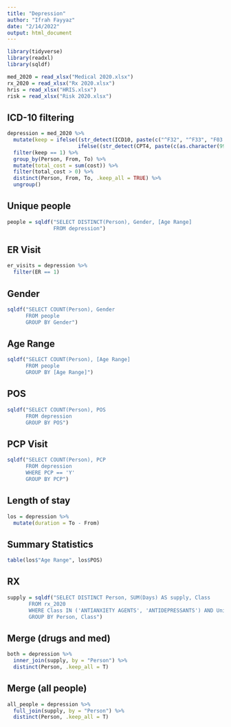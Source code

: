 ```yaml
---
title: "Depression"
author: "Ifrah Fayyaz"
date: "2/14/2022"
output: html_document
---
```


```r
library(tidyverse)
library(readxl)
library(sqldf)

med_2020 = read_xlsx("Medical 2020.xlsx")
rx_2020 = read_xlsx("Rx 2020.xlsx")
hris = read_xlsx("HRIS.xlsx")
risk = read_xlsx("Risk 2020.xlsx")
```

## ICD-10 filtering
```r
depression = med_2020 %>% 
  mutate(keep = ifelse((str_detect(ICD10, paste(c("^F32", "^F33", "F03.90", "F34.1", "F43.21", "F06.31", "F06.32", "F25.1", "^F41", "R45.851"), collapse = "|"))),1,
                       ifelse((str_detect(CPT4, paste(c(as.character(99201:99205, 99211:99215, 90791, 90792, 90834, 90837, 90847)), collapse = "|"))),1,0))) %>%
  filter(keep == 1) %>%
  group_by(Person, From, To) %>%
  mutate(total_cost = sum(cost)) %>% 
  filter(total_cost > 0) %>%
  distinct(Person, From, To, .keep_all = TRUE) %>% 
  ungroup()
```

## Unique people
```r
people = sqldf("SELECT DISTINCT(Person), Gender, [Age Range]
               FROM depression")
```

## ER Visit
```r
er_visits = depression %>%
  filter(ER == 1)
```

## Gender
```r
sqldf("SELECT COUNT(Person), Gender
      FROM people
      GROUP BY Gender")
```

## Age Range
```r
sqldf("SELECT COUNT(Person), [Age Range]
      FROM people
      GROUP BY [Age Range]")
```

## POS
```r
sqldf("SELECT COUNT(Person), POS
      FROM depression
      GROUP BY POS")
```

## PCP Visit
```r
sqldf("SELECT COUNT(Person), PCP
      FROM depression
      WHERE PCP == 'Y'
      GROUP BY PCP")
```

## Length of stay
```r
los = depression %>%
  mutate(duration = To - From)
```

## Summary Statistics
```r
table(los$"Age Range", los$POS)
```

## RX
```r
supply = sqldf("SELECT DISTINCT Person, SUM(Days) AS supply, Class
       FROM rx_2020
       WHERE Class IN ('ANTIANXIETY AGENTS', 'ANTIDEPRESSANTS') AND Units > 0
       GROUP BY Person, Class")
```

## Merge (drugs and med)
```r
both = depression %>%
  inner_join(supply, by = "Person") %>%
  distinct(Person, .keep_all = T)
```

## Merge (all people)
```r
all_people = depression %>%
  full_join(supply, by = "Person") %>%
  distinct(Person, .keep_all = T)
```




